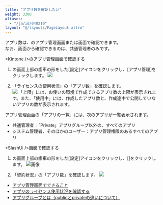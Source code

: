 ```yaml
---
title: "アプリ数を確認したい"
weight: 3300
aliases:
  - "/ja/id/040210"
layout: "@/layouts/PageLayout.astro"
---
```




アプリ数は、<Kintone />のアプリ管理画面または<SlashUi />画面で確認できます。  
なお、<SlashUi />画面から確認できるのは、<Slash />共通管理者のみです。

<Heading id="app_qa_number_apps_10">&lt;Kintone /&gt;のアプリ管理画面で確認する</Heading>

1. <Kintone />の画面上部の歯車の形をした[設定]アイコンをクリックし、[アプリ管理]をクリックします。
   <Img src="/k/kintone/img-ja/manage_apps_img01.png" alt=" " />

1. 「ライセンスの使用状況」の「アプリ数」を確認します。  
   <Img src="/k/kintone/img-ja/number_appsp_img2.png" alt=" " />
    「上限」には、お使いの環境で作成できるアプリ数の上限が表示されます。また、「使用中」には、作成したアプリ数と、作成途中で公開していないアプリの数が表示されます。
  <Hint>
  アプリ管理画面の「アプリの一覧」には、次のアプリが一覧表示されます。

   * <Slash />共通管理者：「Private」アプリグループ以外の、すべてのアプリ
   * <Kintone />システム管理者、そのほかのユーザー：アプリ管理権限のあるすべてのアプリ
  </Hint> 

<Heading id="app_qa_number_apps_20">&lt;SlashUi /&gt;画面で確認する</Heading>

1. <Kintone />の画面上部の歯車の形をした[設定]アイコンをクリックし、[<SlashUi />]をクリックします。
   <Img src="/k/kintone/img-ja/restore_app_img01.png" alt="画像" />

1. 「契約状況」の「アプリ数」を確認します。
   <Img src="/k/kintone/img-ja/number_appsp_img1.png" alt=" " />

<Reference> 

* [アプリ管理画面でできること](/k/ja/id/04015.html)
* [アプリのライセンス使用状況を確認する](/k/ja/id/04011.html)
* [アプリグループとは（publicとprivateの違いについて）](/k/ja/id/04028.html)

</Reference>
